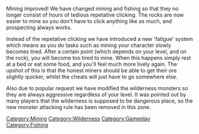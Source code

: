 {{Update|date = 13 November 2002}}

Mining improved! We have changed mining and fishing so that they no longer consist of hours of tedious repetative clicking. The rocks are now easier to mine so you don't have to click anything like as much, and prospecting always works. 

Instead of the repetative clicking we have introduced a new 'fatigue' system which means as you do tasks such as mining your character slowly becomes tired. After a certain point (which depends on your level, and on the rock), you will become too tired to mine. When this happens simply rest at a bed or eat some food, and you'll feel much more lively again. The upshot of this is that the honest miners should be able to get their ore slightly quicker, whilst the cheats will just have to go somewhere else. 

Also due to popular request we have modified the wilderness monsters so they are always aggressive regardless of your level. It was pointed out by many players that the wilderness is supposed to be dangerous place, so the new monster attacking rule has been removed in this zone.

[[Category:Updates|{{PAGENAME}}]]
[[Category:Mining]]
[[Category:Wilderness]]
[[Category:Gameplay]]
[[Category:Fishing]]
